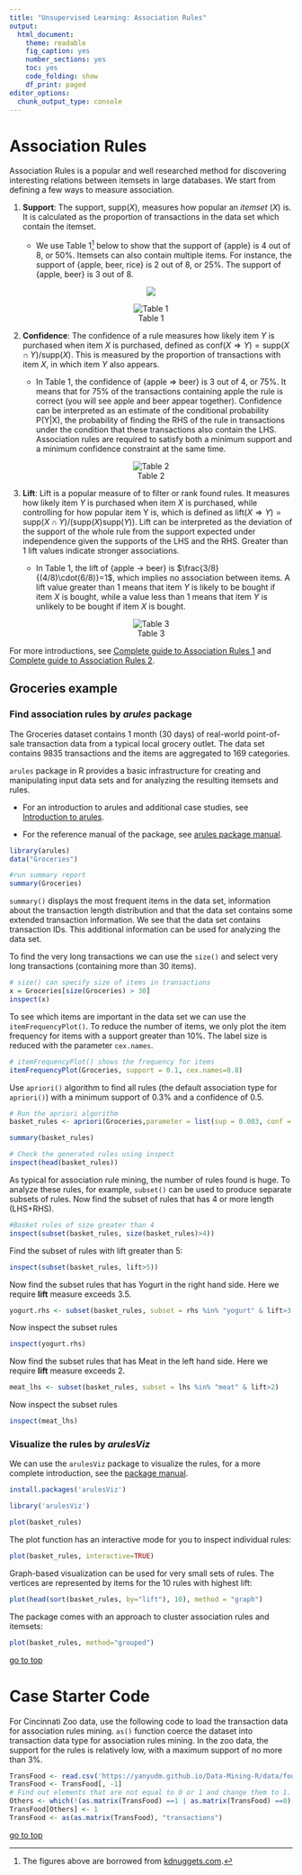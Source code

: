 ```yaml
---
title: "Unsupervised Learning: Association Rules"
output: 
  html_document: 
    theme: readable
    fig_caption: yes
    number_sections: yes
    toc: yes
    code_folding: show
    df_print: paged
editor_options: 
  chunk_output_type: console
---
```


# Association Rules

<a id="arules"></a>

Association Rules is a popular and well researched method for discovering interesting relations between itemsets in large databases. We start from defining a few ways to measure association. 

1. **Support**: The support, $\text{supp}(X)$, measures how popular an *itemset* ($X$) is. It is calculated as the proportion of transactions in the data set which contain the itemset. 
    
    - We use Table 1[^1] below to show that the support of {apple} is 4 out of 8, or 50%. Itemsets can also contain multiple items. For instance, the support of {apple, beer, rice} is 2 out of 8, or 25%. The support of {apple, beer} is 3 out of 8. 

[^1]: The figures above are borrowed from [kdnuggets.com](https://www.kdnuggets.com/2016/04/association-rules-apriori-algorithm-tutorial.html).

<center>
![](figure/association-rule-support-eqn.png)
</center>

<center>
![Table 1](figure/association-rule-support-table.png)
</center>


2. **Confidence**: The confidence of a rule measures how likely item $Y$ is purchased when item $X$ is purchased, defined as $\text{conf}( X\Rightarrow Y) = \text{supp}( X \cap Y )/\text{supp}(X)$. This is measured by the proportion of transactions with item $X$, in which item $Y$ also appears. 

    - In Table 1, the confidence of {apple $\Rightarrow$ beer} is 3 out of 4, or 75%. It means that for 75% of the transactions containing apple the rule is correct (you will see apple and beer appear together). Confidence can be interpreted as an estimate of the conditional probability P(Y|X), the probability of finding the RHS of the rule in transactions under the condition that these transactions also contain the LHS. Association rules are required to satisfy both a minimum support and a minimum confidence constraint at the same time.

<center>
![Table 2](figure/association-rule-confidence-eqn.png)
</center>

3. **Lift**: Lift is a popular measure of to filter or rank found rules. It measures how likely item $Y$ is purchased when item $X$ is purchased, while controlling for how popular item Y is, which is defined as $\text{lift}(X \Rightarrow Y ) = \text{supp}(X \cap Y )/(\text{supp}(X)\text{supp}(Y))$. Lift can be interpreted as the deviation of the support of the whole rule from the support expected under independence given the supports of the LHS and the RHS. Greater than 1 lift values  indicate stronger associations. 

    - In Table 1, the lift of {apple -> beer} is $\frac{3/8}{(4/8)\cdot(6/8)}=1$, which implies no association between items. A lift value greater than 1 means that item $Y$ is likely to be bought if item $X$ is bought, while a value less than 1 means that item $Y$ is unlikely to be bought if item $X$ is bought.

<center>
![Table 3](figure/association-rule-lift-eqn.png)
</center>

For more introductions, see [Complete guide to Association Rules 1](https://towardsdatascience.com/association-rules-2-aa9a77241654) and [Complete guide to Association Rules 2](https://towardsdatascience.com/complete-guide-to-association-rules-2-2-c92072b56c84). 


<!-- ![](figure/AR_1.png) -->

<!-- [Example](https://www.saedsayad.com/association_rules.htm):  -->
<!-- ![](figure/AR_2.png)  -->

## Groceries example 

### Find association rules by *arules* package

The Groceries dataset contains 1 month (30 days) of real-world point-of-sale transaction data from a typical local grocery outlet. The data set contains 9835 transactions and the items are aggregated to 169 categories.

`arules` package in R provides a basic infrastructure for creating and manipulating input data sets and for analyzing the resulting itemsets and rules. 

- For an introduction to arules and additional case studies, see [Introduction to arules](http://cran.r-project.org/web/packages/arules/vignettes/arules.pdf).

- For the reference manual of the package, see [arules package manual](http://cran.r-project.org/web/packages/arules/arules.pdf).

```r
library(arules)
data("Groceries")
```

```r
#run summary report
summary(Groceries)
```

`summary()` displays the most frequent items in the data set, information about the transaction length distribution and that the data set contains some extended transaction information.
We see that the data set contains transaction IDs. This additional information can be used for analyzing the data
set. 

To find the very long transactions we can use the `size()` and select very long transactions (containing more than 30 items).

```r
# size() can specify size of items in transactions
x = Groceries[size(Groceries) > 30]
inspect(x)
```

To see which items are important in the data set we can use the `itemFrequencyPlot()`. To reduce the number of items, we only plot the item frequency for items with a support greater than 10%. The label size is reduced with the parameter `cex.names`.

```r
# itemFrequencyPlot() shows the frequency for items
itemFrequencyPlot(Groceries, support = 0.1, cex.names=0.8)
```

Use `apriori()` algorithm to find all rules (the default association type for `apriori()`) with a minimum support of 0.3% and a confidence of 0.5.
```r
# Run the apriori algorithm
basket_rules <- apriori(Groceries,parameter = list(sup = 0.003, conf = 0.5,target="rules"))

summary(basket_rules)
```

```r
# Check the generated rules using inspect
inspect(head(basket_rules))
```

As typical for association rule mining, the number of rules found is huge. To analyze these rules, for example, `subset()` can be used to produce separate subsets of rules. Now find the subset of rules that has 4 or more length (LHS+RHS).
```r
#Basket rules of size greater than 4
inspect(subset(basket_rules, size(basket_rules)>4))
```

Find the subset of rules with lift greater than 5:
```r
inspect(subset(basket_rules, lift>5))
```


Now find the subset rules that has Yogurt in the right hand side. Here we require **lift** measure exceeds 3.5.
```r
yogurt.rhs <- subset(basket_rules, subset = rhs %in% "yogurt" & lift>3.5)
```
Now inspect the subset rules
```r
inspect(yogurt.rhs)
```

Now find the subset rules that has Meat in the left hand side. Here we require **lift** measure exceeds 2.
```r
meat_lhs <- subset(basket_rules, subset = lhs %in% "meat" & lift>2)
```
Now inspect the subset rules
```r
inspect(meat_lhs)
```

### Visualize the rules by *arulesViz*

We can use the `arulesViz` package to visualize the rules, for a more complete introduction, see the [package manual](http://cran.r-project.org/web/packages/arulesViz/vignettes/arulesViz.pdf).

```r
install.packages('arulesViz')
```

```r
library('arulesViz')
```

```r
plot(basket_rules)
```

The plot function has an interactive mode for you to inspect individual rules:
```r
plot(basket_rules, interactive=TRUE)
```

Graph-based visualization can be used for very small sets of rules. The vertices are represented by items for the 10 rules with highest lift:
```r
plot(head(sort(basket_rules, by="lift"), 10), method = "graph")
```

The package comes with an approach to cluster association rules and itemsets:
```r
plot(basket_rules, method="grouped")
```

[go to top](#header)

# Case Starter Code

<a id="case4"></a>

For Cincinnati Zoo data, use the following code to load the transaction data for association rules mining. `as()` function coerce the dataset into transaction data type for association rules mining. In the zoo data, the support for the rules is relatively low, with a maximum support of no more than 3%. 


```r
TransFood <- read.csv('https://yanyudm.github.io/Data-Mining-R/data/food_4_association.csv')
TransFood <- TransFood[, -1]
# Find out elements that are not equal to 0 or 1 and change them to 1.
Others <- which(!(as.matrix(TransFood) ==1 | as.matrix(TransFood) ==0), arr.ind=T )
TransFood[Others] <- 1
TransFood <- as(as.matrix(TransFood), "transactions")
```

[go to top](#header)
